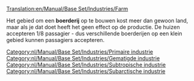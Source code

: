[[Translation:en/Manual/Base Set/Industries/Farm]]

{{nl/Manual/Base Set/Industries/Industrieën|image=en/Manual/Base Set/Industries/Farm.png
|name=Boerderij
|climates=[[nl/Manual/Klimaat#gematigd|Gematigd]], [[nl/Manual/Klimaat#subarctisch|Subarctisch]], [[nl/Manual/Klimaat#subtropisch|Subtropisch]]
|accepts=Niets
|produces=[[nl/Manual/Base Set/Cargos/Graan|graan]], [[nl/Manual/Base Set/Cargos/Vee|vee]] (gematigd alleen), <br/>[[nl/Manual/Base Set/Cargos/Tarwe|tarwe]], [[nl/Manual/Base Set/Cargos/Vee|vee]] (subarctisch alleen), <br/>[[nl/Manual/Base Set/Cargos/Mais|mais]] (subtropische alleen)
|notes=&nbsp;
Omgeven door landbouwgrond met een grote omvang.
}}

Het gebied om een '''boerderij''' op te bouwen kost meer dan gewoon land, maar als je dat doet heeft het geen effect op de productie.
De huizen accepteren 1/8 passagier - dus verschillende boerderijen op een klein gebied kunnen passagiers accepteren.


[[Category:nl/Manual/Base Set/Industries/Primaire industrie]]
[[Category:nl/Manual/Base Set/Industries/Gematigde industrie]]
[[Category:nl/Manual/Base Set/Industries/Subtropische industrie]]
[[Category:nl/Manual/Base Set/Industries/Subarctische industrie]]